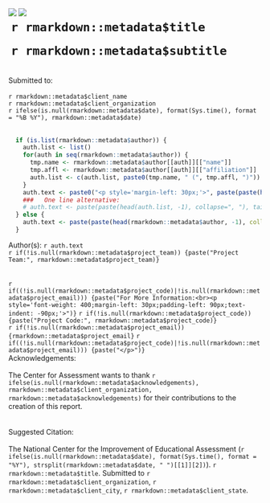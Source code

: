  <img class = "logo_abstract" src = "assets/images/nciea-logo-long.svg">
  <img class = "color_rect_abstract" src = "assets/images/red-rectangle.svg">
  <br>
  <h1 class = "title" style="margin-top: 1%; margin-left: 1%; margin-right: -12%;" >`r rmarkdown::metadata$title` </h1>
  <h1 class = "subtitle" style="margin-top: 1%; margin-left: 1%; margin-right: -12%;"> `r rmarkdown::metadata$subtitle` </h1>
  <br>
  Submitted to:
  <br>
  <br>
  `r rmarkdown::metadata$client_name`
  <br>
  `r rmarkdown::metadata$client_organization`
  <br>
  `r ifelse(is.null(rmarkdown::metadata$date), format(Sys.time(), format = "%B %Y"), rmarkdown::metadata$date)`
  <br>
  <br>
```r
  if (is.list(rmarkdown::metadata$author)) {
    auth.list <- list()
    for(auth in seq(rmarkdown::metadata$author)) {
      tmp.name <- rmarkdown::metadata$author[[auth]][["name"]]
      tmp.affl <- rmarkdown::metadata$author[[auth]][["affiliation"]]
      auth.list <- c(auth.list, paste0(tmp.name, " (", tmp.affl, ")"))
    }
    auth.text <- paste0("<p style='margin-left: 30px;'>", paste(paste(head(auth.list, -1), collapse=",<br>"), tail(auth.list, 1), sep=" and<br>"), "</p>")
    ###   One line alternative:
    # auth.text <- paste(paste(head(auth.list, -1), collapse=", "), tail(auth.list, 1), sep=" and ")
  } else {
    auth.text <- paste(paste(head(rmarkdown::metadata$author, -1), collapse=", "), tail(rmarkdown::metadata$author, 1), sep=" and ")
  }
```  
  Author(s): `r auth.text`
  <br>
  `r if(!is.null(rmarkdown::metadata$project_team)) {paste("Project Team:", rmarkdown::metadata$project_team)}`
  <br>
  <br>
  <br>
  `r if((!is.null(rmarkdown::metadata$project_code)|!is.null(rmarkdown::metadata$project_email))) {paste("For More Information:<br><p style='font-weight: 400;margin-left: 30px;padding-left: 90px;text-indent: -90px;'>")}`
  `r if(!is.null(rmarkdown::metadata$project_code)) {paste("Project Code:", rmarkdown::metadata$project_code)}`
  <br>
  `r if(!is.null(rmarkdown::metadata$project_email)) {rmarkdown::metadata$project_email}`
  `r if((!is.null(rmarkdown::metadata$project_code)|!is.null(rmarkdown::metadata$project_email))) {paste("</p>")}`
  <br>
  Acknowledgements:
  <br>
  <br>
  The Center for Assessment wants to thank `r ifelse(is.null(rmarkdown::metadata$acknowledgements), rmarkdown::metadata$client_organization, rmarkdown::metadata$acknowledgements) ` for their contributions to the creation of this report.
  <br>
  <br>
  <br>
  Suggested Citation:
  <br>
  <br>
  The National Center for the Improvement of Educational Assessment (`r ifelse(is.null(rmarkdown::metadata$date), format(Sys.time(), format = "%Y"), strsplit(rmarkdown::metadata$date, " ")[[1]][2])`). `r rmarkdown::metadata$title`. Submitted to `r rmarkdown::metadata$client_organization`, `r rmarkdown::metadata$client_city`, `r rmarkdown::metadata$client_state`.
